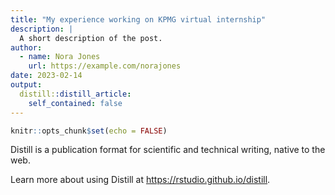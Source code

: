 ```yaml
---
title: "My experience working on KPMG virtual internship"
description: |
  A short description of the post.
author:
  - name: Nora Jones
    url: https://example.com/norajones
date: 2023-02-14
output:
  distill::distill_article:
    self_contained: false
---
```



```r
knitr::opts_chunk$set(echo = FALSE)
```

Distill is a publication format for scientific and technical writing, native to the web.

Learn more about using Distill at <https://rstudio.github.io/distill>.


